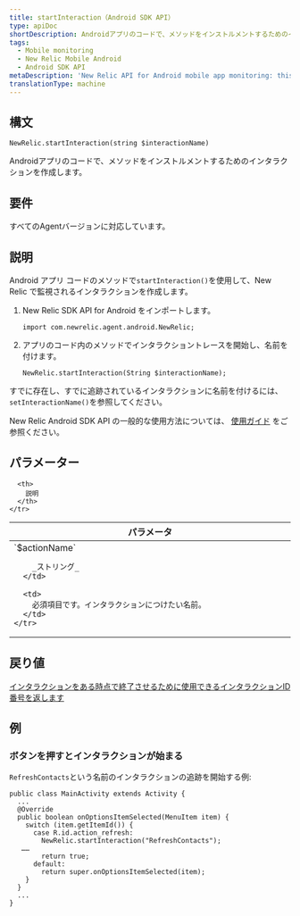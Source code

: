 ```yaml
---
title: startInteraction（Android SDK API）
type: apiDoc
shortDescription: Androidアプリのコードで、メソッドをインストルメントするためのインタラクションを作成します。
tags:
  - Mobile monitoring
  - New Relic Mobile Android
  - Android SDK API
metaDescription: 'New Relic API for Android mobile app monitoring: this method starts tracking a new interaction.'
translationType: machine
---
```


## 構文

```
NewRelic.startInteraction(string $interactionName)
```

Androidアプリのコードで、メソッドをインストルメントするためのインタラクションを作成します。

## 要件

すべてのAgentバージョンに対応しています。

## 説明

Android アプリ コードのメソッドで`startInteraction()`を使用して、New Relic で監視されるインタラクションを作成します。

1. New Relic SDK API for Android をインポートします。

   ```
   import com.newrelic.agent.android.NewRelic;
   ```

2. アプリのコード内のメソッドでインタラクショントレースを開始し、名前を付けます。

   ```
   NewRelic.startInteraction(String $interactionName);
   ```

すでに存在し、すでに追跡されているインタラクションに名前を付けるには、 `setInteractionName()`を参照してください。

New Relic Android SDK API の一般的な使用方法については、 [使用ガイド](/docs/mobile-monitoring/new-relic-mobile-android/install-configure/work-android-sdk-api) をご参照ください。

## パラメーター

<table>
  <thead>
    <tr>
      <th width="25%">
        パラメータ
      </th>

      <th>
        説明
      </th>
    </tr>
  </thead>

  <tbody>
    <tr>
      <td>
        `$actionName`

        _ストリング_
      </td>

      <td>
        必須項目です。インタラクションにつけたい名前。
      </td>
    </tr>
  </tbody>
</table>

## 戻り値

[インタラクションをある時点で終了させるために使用できるインタラクションID番号を返します](/docs/mobile-monitoring/new-relic-mobile-android/android-sdk-api/end-interaction)

## 例

### ボタンを押すとインタラクションが始まる

`RefreshContacts`という名前のインタラクションの追跡を開始する例:

```
public class MainActivity extends Activity {
  ...
  @Override
  public boolean onOptionsItemSelected(MenuItem item) {
    switch (item.getItemId()) {
      case R.id.action_refresh:
        NewRelic.startInteraction("RefreshContacts");
   ……
        return true;
      default:
        return super.onOptionsItemSelected(item);
    }
  }
  ...
}
```